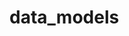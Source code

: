 # data_models


<ul className="grid grid-cols-1 md:grid-cols-2 lg:grid-cols-3 xl:grid-cols-4 gap-4 -ml-6">

<ReferenceCard
    title="Ameribor"
    description="OpenBB Platform Data Model"
    url="data_models/Ameribor"
/>
<ReferenceCard
    title="Historical Analyst Estimates"
    description="OpenBB Platform Data Model"
    url="data_models/Historical Analyst Estimates"
/>
<ReferenceCard
    title="Available Indices"
    description="OpenBB Platform Data Model"
    url="data_models/Available Indices"
/>
<ReferenceCard
    title="Balance Sheet"
    description="OpenBB Platform Data Model"
    url="data_models/Balance Sheet"
/>
<ReferenceCard
    title="Balance Sheet Statement Growth"
    description="OpenBB Platform Data Model"
    url="data_models/Balance Sheet Statement Growth"
/>
<ReferenceCard
    title="Upcoming and Historical Dividend Calendar"
    description="OpenBB Platform Data Model"
    url="data_models/Upcoming and Historical Dividend Calendar"
/>
<ReferenceCard
    title="Historical Earnings for a given company"
    description="OpenBB Platform Data Model"
    url="data_models/Historical Earnings for a given company"
/>
<ReferenceCard
    title="Upcoming and Historical IPO Calendar"
    description="OpenBB Platform Data Model"
    url="data_models/Upcoming and Historical IPO Calendar"
/>
<ReferenceCard
    title="Calendar Splits"
    description="OpenBB Platform Data Model"
    url="data_models/Calendar Splits"
/>
<ReferenceCard
    title="Cash Flow Statement"
    description="OpenBB Platform Data Model"
    url="data_models/Cash Flow Statement"
/>
<ReferenceCard
    title="Cash Flow Statement Growth"
    description="OpenBB Platform Data Model"
    url="data_models/Cash Flow Statement Growth"
/>
<ReferenceCard
    title="Get the CIK number corresponding to a ticker symbol"
    description="OpenBB Platform Data Model"
    url="data_models/Get the CIK number corresponding to a ticker symbol"
/>
<ReferenceCard
    title="Commercial Paper"
    description="OpenBB Platform Data Model"
    url="data_models/Commercial Paper"
/>
<ReferenceCard
    title="Company Filings"
    description="OpenBB Platform Data Model"
    url="data_models/Company Filings"
/>
<ReferenceCard
    title="Company News"
    description="OpenBB Platform Data Model"
    url="data_models/Company News"
/>
<ReferenceCard
    title="Company Overview"
    description="OpenBB Platform Data Model"
    url="data_models/Company Overview"
/>
<ReferenceCard
    title="Consumer Price Index (CPI) Data"
    description="OpenBB Platform Data Model"
    url="data_models/Consumer Price Index (CPI) Data"
/>
<ReferenceCard
    title="Commitment of Traders Reports"
    description="OpenBB Platform Data Model"
    url="data_models/Commitment of Traders Reports"
/>
<ReferenceCard
    title="Curated Commitment of Traders Reports"
    description="OpenBB Platform Data Model"
    url="data_models/Curated Commitment of Traders Reports"
/>
<ReferenceCard
    title="Cryptocurrency Historical Price"
    description="OpenBB Platform Data Model"
    url="data_models/Cryptocurrency Historical Price"
/>
<ReferenceCard
    title="Cryptocurrency Search"
    description="OpenBB Platform Data Model"
    url="data_models/Cryptocurrency Search"
/>
<ReferenceCard
    title="Currency Historical Price"
    description="OpenBB Platform Data Model"
    url="data_models/Currency Historical Price"
/>
<ReferenceCard
    title="Currency Search"
    description="OpenBB Platform Data Model"
    url="data_models/Currency Search"
/>
<ReferenceCard
    title="Discount Window Primary Credit Rate"
    description="OpenBB Platform Data Model"
    url="data_models/Discount Window Primary Credit Rate"
/>
<ReferenceCard
    title="Get the most-recent filings submitted to the SEC"
    description="OpenBB Platform Data Model"
    url="data_models/Get the most-recent filings submitted to the SEC"
/>
<ReferenceCard
    title="Earnings Call Transcript"
    description="OpenBB Platform Data Model"
    url="data_models/Earnings Call Transcript"
/>
<ReferenceCard
    title="Economic Calendar"
    description="OpenBB Platform Data Model"
    url="data_models/Economic Calendar"
/>
<ReferenceCard
    title="Get the most active Equities"
    description="OpenBB Platform Data Model"
    url="data_models/Get the most active Equities"
/>
<ReferenceCard
    title="Get aggressive small cap Equities"
    description="OpenBB Platform Data Model"
    url="data_models/Get aggressive small cap Equities"
/>
<ReferenceCard
    title="Get reported Fail-to-deliver (FTD) data"
    description="OpenBB Platform Data Model"
    url="data_models/Get reported Fail-to-deliver (FTD) data"
/>
<ReferenceCard
    title="Get the top Equity gainers"
    description="OpenBB Platform Data Model"
    url="data_models/Get the top Equity gainers"
/>
<ReferenceCard
    title="Equity Historical price"
    description="OpenBB Platform Data Model"
    url="data_models/Equity Historical price"
/>
<ReferenceCard
    title="Equity Info"
    description="OpenBB Platform Data Model"
    url="data_models/Equity Info"
/>
<ReferenceCard
    title="Get the top Equity losers"
    description="OpenBB Platform Data Model"
    url="data_models/Get the top Equity losers"
/>
<ReferenceCard
    title="Equity Quote"
    description="OpenBB Platform Data Model"
    url="data_models/Equity Quote"
/>
<ReferenceCard
    title="Equity Ownership"
    description="OpenBB Platform Data Model"
    url="data_models/Equity Ownership"
/>
<ReferenceCard
    title="Equity Peers"
    description="OpenBB Platform Data Model"
    url="data_models/Equity Peers"
/>
<ReferenceCard
    title="Equity Quote"
    description="OpenBB Platform Data Model"
    url="data_models/Equity Quote"
/>
<ReferenceCard
    title="Equity Search"
    description="OpenBB Platform Data Model"
    url="data_models/Equity Search"
/>
<ReferenceCard
    title="Get reported Short Volume and Days to Cover data"
    description="OpenBB Platform Data Model"
    url="data_models/Get reported Short Volume and Days to Cover data"
/>
<ReferenceCard
    title="Get undervalued growth Equities"
    description="OpenBB Platform Data Model"
    url="data_models/Get undervalued growth Equities"
/>
<ReferenceCard
    title="Get undervalued large cap Equities"
    description="OpenBB Platform Data Model"
    url="data_models/Get undervalued large cap Equities"
/>
<ReferenceCard
    title="Equity Valuation Multiples"
    description="OpenBB Platform Data Model"
    url="data_models/Equity Valuation Multiples"
/>
<ReferenceCard
    title="Euro Short-Term Rate"
    description="OpenBB Platform Data Model"
    url="data_models/Euro Short-Term Rate"
/>
<ReferenceCard
    title="Get the most active ETFs"
    description="OpenBB Platform Data Model"
    url="data_models/Get the most active ETFs"
/>
<ReferenceCard
    title="ETF Country weighting"
    description="OpenBB Platform Data Model"
    url="data_models/ETF Country weighting"
/>
<ReferenceCard
    title="Get the top ETF gainers"
    description="OpenBB Platform Data Model"
    url="data_models/Get the top ETF gainers"
/>
<ReferenceCard
    title="ETF Historical Market Price"
    description="OpenBB Platform Data Model"
    url="data_models/ETF Historical Market Price"
/>
<ReferenceCard
    title="Get the holdings for an individual ETF"
    description="OpenBB Platform Data Model"
    url="data_models/Get the holdings for an individual ETF"
/>
<ReferenceCard
    title="Get the holdings filing date for an individual ETF"
    description="OpenBB Platform Data Model"
    url="data_models/Get the holdings filing date for an individual ETF"
/>
<ReferenceCard
    title="Get the ETF holdings performance"
    description="OpenBB Platform Data Model"
    url="data_models/Get the ETF holdings performance"
/>
<ReferenceCard
    title="ETF Information Overview"
    description="OpenBB Platform Data Model"
    url="data_models/ETF Information Overview"
/>
<ReferenceCard
    title="Get the top ETF losers"
    description="OpenBB Platform Data Model"
    url="data_models/Get the top ETF losers"
/>
<ReferenceCard
    title="Search for ETFs"
    description="OpenBB Platform Data Model"
    url="data_models/Search for ETFs"
/>
<ReferenceCard
    title="ETF Sector weighting"
    description="OpenBB Platform Data Model"
    url="data_models/ETF Sector weighting"
/>
<ReferenceCard
    title="European Central Bank Interest Rates"
    description="OpenBB Platform Data Model"
    url="data_models/European Central Bank Interest Rates"
/>
<ReferenceCard
    title="European Index Constituents"
    description="OpenBB Platform Data Model"
    url="data_models/European Index Constituents"
/>
<ReferenceCard
    title="Historical European Indices"
    description="OpenBB Platform Data Model"
    url="data_models/Historical European Indices"
/>
<ReferenceCard
    title="Euro Area Yield Curve"
    description="OpenBB Platform Data Model"
    url="data_models/Euro Area Yield Curve"
/>
<ReferenceCard
    title="Get Executive Compensation"
    description="OpenBB Platform Data Model"
    url="data_models/Get Executive Compensation"
/>
<ReferenceCard
    title="Fed Funds Rate"
    description="OpenBB Platform Data Model"
    url="data_models/Fed Funds Rate"
/>
<ReferenceCard
    title="Look up filings to the SEC by ticker symbol or CIK"
    description="OpenBB Platform Data Model"
    url="data_models/Look up filings to the SEC by ticker symbol or CIK"
/>
<ReferenceCard
    title="Extensive set of ratios over time"
    description="OpenBB Platform Data Model"
    url="data_models/Extensive set of ratios over time"
/>
<ReferenceCard
    title="Historical Fred Indices"
    description="OpenBB Platform Data Model"
    url="data_models/Historical Fred Indices"
/>
<ReferenceCard
    title="Futures Historical Price"
    description="OpenBB Platform Data Model"
    url="data_models/Futures Historical Price"
/>
<ReferenceCard
    title="Futures Historical Price"
    description="OpenBB Platform Data Model"
    url="data_models/Futures Historical Price"
/>
<ReferenceCard
    title="Forecasted GDP Data"
    description="OpenBB Platform Data Model"
    url="data_models/Forecasted GDP Data"
/>
<ReferenceCard
    title="Nominal GDP Data"
    description="OpenBB Platform Data Model"
    url="data_models/Nominal GDP Data"
/>
<ReferenceCard
    title="Real GDP Data"
    description="OpenBB Platform Data Model"
    url="data_models/Real GDP Data"
/>
<ReferenceCard
    title="Global News"
    description="OpenBB Platform Data Model"
    url="data_models/Global News"
/>
<ReferenceCard
    title="Get growth tech Equities"
    description="OpenBB Platform Data Model"
    url="data_models/Get growth tech Equities"
/>
<ReferenceCard
    title="High Quality Market Corporate Bond"
    description="OpenBB Platform Data Model"
    url="data_models/High Quality Market Corporate Bond"
/>
<ReferenceCard
    title="Historical Dividends"
    description="OpenBB Platform Data Model"
    url="data_models/Historical Dividends"
/>
<ReferenceCard
    title="Historical Employees"
    description="OpenBB Platform Data Model"
    url="data_models/Historical Employees"
/>
<ReferenceCard
    title="Historical Stock Splits"
    description="OpenBB Platform Data Model"
    url="data_models/Historical Stock Splits"
/>
<ReferenceCard
    title="ICE BofA US Corporate Bond Indices"
    description="OpenBB Platform Data Model"
    url="data_models/ICE BofA US Corporate Bond Indices"
/>
<ReferenceCard
    title="Income Statement"
    description="OpenBB Platform Data Model"
    url="data_models/Income Statement"
/>
<ReferenceCard
    title="Income Statement Growth"
    description="OpenBB Platform Data Model"
    url="data_models/Income Statement Growth"
/>
<ReferenceCard
    title="Index Constituents"
    description="OpenBB Platform Data Model"
    url="data_models/Index Constituents"
/>
<ReferenceCard
    title="Index Search"
    description="OpenBB Platform Data Model"
    url="data_models/Index Search"
/>
<ReferenceCard
    title="Index Snapshots"
    description="OpenBB Platform Data Model"
    url="data_models/Index Snapshots"
/>
<ReferenceCard
    title="Institutional Ownership"
    description="OpenBB Platform Data Model"
    url="data_models/Institutional Ownership"
/>
<ReferenceCard
    title="Look up institutions regulated by the SEC"
    description="OpenBB Platform Data Model"
    url="data_models/Look up institutions regulated by the SEC"
/>
<ReferenceCard
    title="Interest on Reserve Balances"
    description="OpenBB Platform Data Model"
    url="data_models/Interest on Reserve Balances"
/>
<ReferenceCard
    title="Key Executives"
    description="OpenBB Platform Data Model"
    url="data_models/Key Executives"
/>
<ReferenceCard
    title="Key Metrics"
    description="OpenBB Platform Data Model"
    url="data_models/Key Metrics"
/>
<ReferenceCard
    title="Historical Market Indices"
    description="OpenBB Platform Data Model"
    url="data_models/Historical Market Indices"
/>
<ReferenceCard
    title="Get a current, complete, market snapshot"
    description="OpenBB Platform Data Model"
    url="data_models/Get a current, complete, market snapshot"
/>
<ReferenceCard
    title="Moody Corporate Bond Index"
    description="OpenBB Platform Data Model"
    url="data_models/Moody Corporate Bond Index"
/>
<ReferenceCard
    title="Get the complete options chain for a ticker"
    description="OpenBB Platform Data Model"
    url="data_models/Get the complete options chain for a ticker"
/>
<ReferenceCard
    title="Get the complete options chain for a ticker"
    description="OpenBB Platform Data Model"
    url="data_models/Get the complete options chain for a ticker"
/>
<ReferenceCard
    title="Weekly aggregate trade data for Over The Counter deals"
    description="OpenBB Platform Data Model"
    url="data_models/Weekly aggregate trade data for Over The Counter deals"
/>
<ReferenceCard
    title="Price performance as a return, over different periods"
    description="OpenBB Platform Data Model"
    url="data_models/Price performance as a return, over different periods"
/>
<ReferenceCard
    title="Price Target"
    description="OpenBB Platform Data Model"
    url="data_models/Price Target"
/>
<ReferenceCard
    title="Price Target Consensus"
    description="OpenBB Platform Data Model"
    url="data_models/Price Target Consensus"
/>
<ReferenceCard
    title="Fed Funds Rate Projections"
    description="OpenBB Platform Data Model"
    url="data_models/Fed Funds Rate Projections"
/>
<ReferenceCard
    title="Revenue Business Line"
    description="OpenBB Platform Data Model"
    url="data_models/Revenue Business Line"
/>
<ReferenceCard
    title="Revenue Geographic"
    description="OpenBB Platform Data Model"
    url="data_models/Revenue Geographic"
/>
<ReferenceCard
    title="Historical Market Risk Premium"
    description="OpenBB Platform Data Model"
    url="data_models/Historical Market Risk Premium"
/>
<ReferenceCard
    title="The RSS feed provides links to litigation releases concerning civil lawsuits brought"
    description="OpenBB Platform Data Model"
    url="data_models/The RSS feed provides links to litigation releases concerning civil lawsuits brought"
/>
<ReferenceCard
    title="Get lists of SEC XML schema files by year"
    description="OpenBB Platform Data Model"
    url="data_models/Get lists of SEC XML schema files by year"
/>
<ReferenceCard
    title="Select Treasury Bill"
    description="OpenBB Platform Data Model"
    url="data_models/Select Treasury Bill"
/>
<ReferenceCard
    title="Select Treasury Constant Maturity"
    description="OpenBB Platform Data Model"
    url="data_models/Select Treasury Constant Maturity"
/>
<ReferenceCard
    title="Share Statistics"
    description="OpenBB Platform Data Model"
    url="data_models/Share Statistics"
/>
<ReferenceCard
    title="Get reported Fail-to-deliver (FTD) data"
    description="OpenBB Platform Data Model"
    url="data_models/Get reported Fail-to-deliver (FTD) data"
/>
<ReferenceCard
    title="Fuzzy search for Industry Titles, Reporting Office, and SIC Codes"
    description="OpenBB Platform Data Model"
    url="data_models/Fuzzy search for Industry Titles, Reporting Office, and SIC Codes"
/>
<ReferenceCard
    title="Secured Overnight Financing Rate"
    description="OpenBB Platform Data Model"
    url="data_models/Secured Overnight Financing Rate"
/>
<ReferenceCard
    title="Sterling Overnight Index Average"
    description="OpenBB Platform Data Model"
    url="data_models/Sterling Overnight Index Average"
/>
<ReferenceCard
    title="S&P 500 Multiples"
    description="OpenBB Platform Data Model"
    url="data_models/S&P 500 Multiples"
/>
<ReferenceCard
    title="Spot Rates"
    description="OpenBB Platform Data Model"
    url="data_models/Spot Rates"
/>
<ReferenceCard
    title="Stock Insider Trading"
    description="OpenBB Platform Data Model"
    url="data_models/Stock Insider Trading"
/>
<ReferenceCard
    title="Get the ticker symbol corresponding to a company's CIK"
    description="OpenBB Platform Data Model"
    url="data_models/Get the ticker symbol corresponding to a company's CIK"
/>
<ReferenceCard
    title="Tracks over $30B USD/day of individual investors trades"
    description="OpenBB Platform Data Model"
    url="data_models/Tracks over $30B USD/day of individual investors trades"
/>
<ReferenceCard
    title="Treasury Constant Maturity"
    description="OpenBB Platform Data Model"
    url="data_models/Treasury Constant Maturity"
/>
<ReferenceCard
    title="Treasury Rates"
    description="OpenBB Platform Data Model"
    url="data_models/Treasury Rates"
/>
<ReferenceCard
    title="Get upcoming release days"
    description="OpenBB Platform Data Model"
    url="data_models/Get upcoming release days"
/>
<ReferenceCard
    title="US Yield Curve"
    description="OpenBB Platform Data Model"
    url="data_models/US Yield Curve"
/>
</ul>
